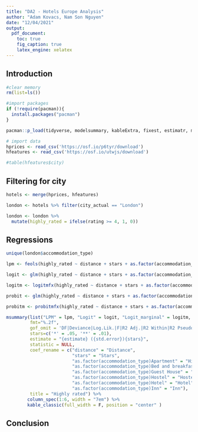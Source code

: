 ```yaml
---
title: "DA2 - Hotels Europe Analysis"
author: "Adam Kovacs, Nam Son Nguyen"
date: "12/04/2021"
output: 
  pdf_document:
    toc: true
    fig_caption: true
    latex_engine: xelatex
---
```


## Introduction

```r
#clear memory
rm(list=ls())

#import packages
if (!require(pacman)){
  install.packages("pacman")
}

pacman::p_load(tidyverse, modelsummary, kableExtra, fixest, estimatr, mfx)

# import data
hprices <- read_csv('https://osf.io/p6tyr/download')
hfeatures <- read_csv('https://osf.io/utwjs/download')

#table(hfeatures$city)

```

## Filtering for city

```r

hotels <- merge(hprices, hfeatures)

london <- hotels %>% filter(city_actual == "London")

london <- london %>% 
  mutate(highly_rated = ifelse(rating >= 4, 1, 0))

```

## Regressions

```r

unique(london$accommodation_type)

lpm <- feols(highly_rated ~ distance + stars + as.factor(accommodation_type), data=london, vcov = 'hetero')

logit <- glm(highly_rated ~ distance + stars + as.factor(accommodation_type), data=london, family = "binomial")

logitm <- logitmfx(highly_rated ~ distance + stars + as.factor(accommodation_type), data=london, atmean = F, robust = T)

probit <- glm(highly_rated ~ distance + stars + as.factor(accommodation_type), data=london, family = binomial(link = "probit"))

probitm <- probitmfx(highly_rated ~ distance + stars + as.factor(accommodation_type), data=london, atmean = F, robust = T)

msummary(list("LPM" = lpm, "Logit" = logit, "Logit_marginal" = logitm, "Probit" =  probit, "Probit_marginal" = probitm),
         fmt="%.2f",
         gof_omit = 'DF|Deviance|Log.Lik.|F|R2 Adj.|R2 Within|R2 Pseudo|R2',
         stars=c('*' = .05, '**' = .01),
         estimate = "{estimate} ({std.error}){stars}",
         statistic = NULL,
         coef_rename = c("distance" = "Distance",
                         "stars" = "Stars",
                         "as.factor(accommodation_type)Apartment" = "High school graduate",
                         "as.factor(accommodation_type)Bed and breakfast" = "College no degree",
                         "as.factor(accommodation_type)Guest House" = "Guest House",
                         "as.factor(accommodation_type)Hostel" = "Hostel",
                         "as.factor(accommodation_type)Hotel" = "Hotel",
                         "as.factor(accommodation_type)Inn" = "Inn"),
         title = "Highly rated") %>% 
        column_spec(1:6, width = "7em") %>%
        kable_classic(full_width = F, position = "center" )

```
## Conclusion
